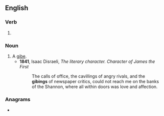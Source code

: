 ==English==

===Verb===
{{head|en|present participle}}

# {{present participle of|gibe|lang=en|nocat=1}}

===Noun===
{{en-noun}}

# A [[gibe]].
#* '''1841''', Isaac Disraeli, ''The literary character. Character of James the First''
#*: The calls of office, the cavillings of angry rivals, and the '''gibings''' of newspaper critics, could not reach me on the banks of the Shannon, where all within doors was love and affection.

===Anagrams===
* {{l|en|biggin}}